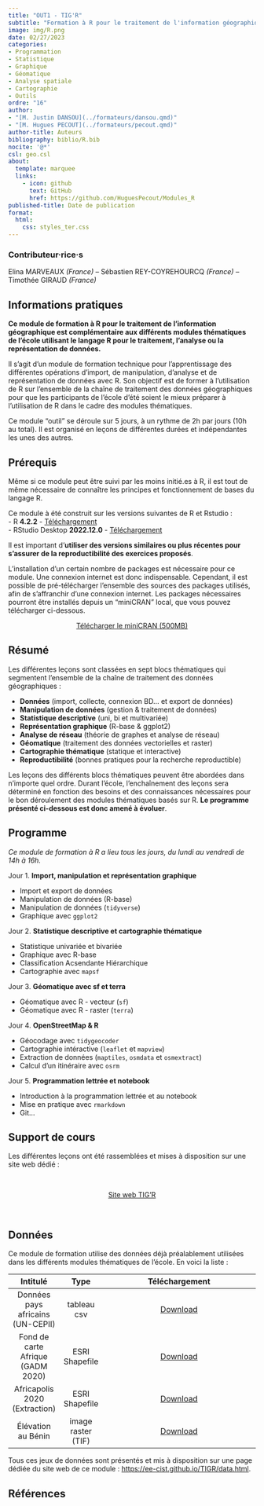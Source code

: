 ```yaml
---
title: "OUT1 - TIG'R"
subtitle: "Formation à R pour le traitement de l'information géographique"
image: img/R.png
date: 02/27/2023
categories: 
- Programmation
- Statistique
- Graphique
- Géomatique
- Analyse spatiale
- Cartographie
- Outils
ordre: "16" 
author: 
- "[M. Justin DANSOU](../formateurs/dansou.qmd)"
- "[M. Hugues PECOUT](../formateurs/pecout.qmd)"
author-title: Auteurs
bibliography: biblio/R.bib
nocite: '@*'
csl: geo.csl
about:
  template: marquee
  links:
    - icon: github
      text: GitHub
      href: https://github.com/HuguesPecout/Modules_R
published-title: Date de publication 
format:
  html: 
    css: styles_ter.css
---
```


::: {#contrib}
### Contributeur·rice·s

Elina MARVEAUX *(France)* -- Sébastien REY-COYREHOURCQ *(France)* -- Timothée GIRAUD *(France)*
:::

## <i class="bi bi-info-circle"></i> Informations pratiques

**Ce module de formation à R pour le traitement de l'information géographique est complémentaire aux différents modules thématiques de l'école utilisant le langage R pour le traitement, l'analyse ou la représentation de données.**

Il s'agit d'un module de formation technique pour l'apprentissage des différentes opérations d'import, de manipulation, d'analyse et de représentation de données avec R. Son objectif est de former à l'utilisation de R sur l'ensemble de la chaîne de traitement des données géographiques pour que les participants de l'école d'été soient le mieux préparer à l'utilisation de R dans le cadre des modules thématiques.

Ce module "outil" se déroule sur 5 jours, à un rythme de 2h par jours (10h au total). Il est organisé en leçons de différentes durées et indépendantes les unes des autres.

## <i class="bi bi-ui-checks-grid"></i> Prérequis

Même si ce module peut être suivi par les moins initié.es à R, il est tout de même nécessaire de connaître les principes et fonctionnement de bases du langage R.

Ce module à été construit sur les versions suivantes de R et Rstudio :\
- R **4.2.2** - [Téléchargement](https://cran.r-project.org/)\
- RStudio Desktop **2022.12.0** - [Téléchargement](https://posit.co/download/rstudio-desktop/)

Il est important d'**utiliser des versions similaires ou plus récentes pour s'assurer de la reproductibilité des exercices proposés**.

L'installation d'un certain nombre de packages est nécessaire pour ce module. Une connexion internet est donc indispensable. Cependant, il est possible de pré-télécharger l'ensemble des sources des packages utilisés, afin de s'affranchir d'une connexion internet. Les packages nécessaires pourront être installés depuis un "miniCRAN" local, que vous pouvez télécharger ci-dessous.

<center><a href="https://bit.ly/3y0SKdT" class="btn btn-warning" role="button" aria-disabled="true"><i class="bi bi-cloud-arrow-down"></i> Télécharger le miniCRAN (500MB) </a></center>

## <i class="bi bi-bookmark"></i> Résumé

Les différentes leçons sont classées en sept blocs thématiques qui segmentent l'ensemble de la chaîne de traitement des données géographiques :

-   **Données** (import, collecte, connexion BD... et export de données)
-   **Manipulation de données** (gestion & traitement de données)
-   **Statistique descriptive** (uni, bi et multivariée)
-   **Représentation graphique** (R-base & ggplot2)
-   **Analyse de réseau** (théorie de graphes et analyse de réseau)
-   **Géomatique** (traitement des données vectorielles et raster)
-   **Cartographie thématique** (statique et interactive)
-   **Reproductibilité** (bonnes pratiques pour la recherche reproductible)

Les leçons des différents blocs thématiques peuvent être abordées dans n'importe quel ordre. Durant l'école, l'enchaînement des leçons sera déterminé en fonction des besoins et des connaissances nécessaires pour le bon déroulement des modules thématiques basés sur R. **Le programme présenté ci-dessous est donc amené à évoluer**.

## <i class="bi bi-calendar-week"></i> Programme

*Ce module de formation à R a lieu tous les jours, du lundi au vendredi de 14h à 16h.*

Jour 1. **Import, manipulation et représentation graphique**

-   Import et export de données
-   Manipulation de données (R-base)
-   Manipulation de données (`tidyverse`)
-   Graphique avec `ggplot2`

Jour 2. **Statistique descriptive et cartographie thématique**

-   Statistique univariée et bivariée
-   Graphique avec R-base
-   Classification Acsendante Hiérarchique
-   Cartographie avec `mapsf`

Jour 3. **Géomatique avec sf et terra**

-   Géomatique avec R - vecteur (`sf`)
-   Géomatique avec R - raster (`terra`)

Jour 4. **OpenStreetMap & R**

-   Géocodage avec `tidygeocoder`
-   Cartographie intéractive (`leaflet` et `mapview`)
-   Extraction de données (`maptiles`, `osmdata` et `osmextract`)
-   Calcul d'un itinéraire avec `osrm`

Jour 5. **Programmation lettrée et notebook**

-   Introduction à la programmation lettrée et au notebook
-   Mise en pratique avec `rmarkdown`
-   Git...

## <i class="bi bi-person-video3"></i> Support de cours

Les différentes leçons ont été rassemblées et mises à disposition sur une site web dédié :

\

<center><a href="https://ee-cist.github.io/TIGR/" class="btn btn-info" role="button" aria-disabled="true" target="_blank" rel="noopener noreferrer"><i class="bi bi-eye"></i> Site web TIG'R</a></center>

<!-- \ -->

<!-- Il est possible de récupérer le code source de l'ensemble du site, les données utilisées ainsi que les corrections des exercices en cliquant sur ce lien : -->

<!-- <center><a href="https://bit.ly/3IIJSQ9" class="btn btn-info" role="button" aria-disabled="true" target="_blank" rel="noopener noreferrer"><i class="bi bi-cloud-arrow-down"></i> TIG'R.zip</a></center> -->

\

## <i class="bi bi-clipboard-data"></i> Données

Ce module de formation utilise des données déjà préalablement utilisées dans les différents modules thématiques de l'école. En voici la liste :

|             Intitulé              |        Type        |                                                                     Téléchargement                                                                      |
|:---------------------------------:|:------------------:|:-------------------------------------------------------------------------------------------------------------------------------------------------------:|
| Données pays africains (UN-CEPII) |    tableau csv     | <a href="https://bit.ly/3DaCAkX" class="btn btn-outline-warning" role="button" aria-disabled="true"><i class="bi bi-cloud-arrow-down"></i> Download</a> |
| Fond de carte Afrique (GADM 2020) |   ESRI Shapefile   | <a href="https://bit.ly/3DaAUb2" class="btn btn-outline-warning" role="button" aria-disabled="true"><i class="bi bi-cloud-arrow-down"></i> Download</a> |
|   Africapolis 2020 (Extraction)   |   ESRI Shapefile   | <a href="https://bit.ly/3wnQKeG" class="btn btn-outline-warning" role="button" aria-disabled="true"><i class="bi bi-cloud-arrow-down"></i> Download</a> |
|        Élévation au Bénin         | image raster (TIF) | <a href="https://bit.ly/3XqLAKR" class="btn btn-outline-warning" role="button" aria-disabled="true"><i class="bi bi-cloud-arrow-down"></i> Download</a> |

Tous ces jeux de données sont présentés et mis à disposition sur une page dédiée du site web de ce module : <https://ee-cist.github.io/TIGR/data.html>.

## <i class="bi bi-file-earmark-text"></i> Références

::: {#refs}
:::
